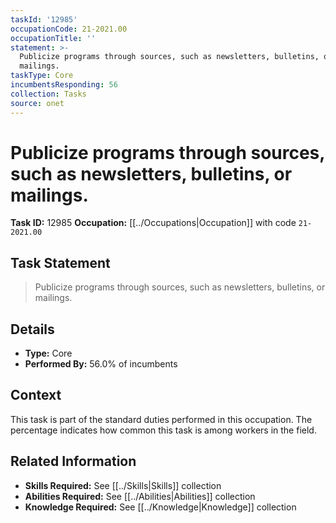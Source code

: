 ```yaml
---
taskId: '12985'
occupationCode: 21-2021.00
occupationTitle: ''
statement: >-
  Publicize programs through sources, such as newsletters, bulletins, or
  mailings.
taskType: Core
incumbentsResponding: 56
collection: Tasks
source: onet
---
```

# Publicize programs through sources, such as newsletters, bulletins, or mailings.

**Task ID:** 12985
**Occupation:** [[../Occupations|Occupation]] with code `21-2021.00`

## Task Statement

> Publicize programs through sources, such as newsletters, bulletins, or mailings.

## Details

- **Type:** Core
- **Performed By:** 56.0% of incumbents

## Context

This task is part of the standard duties performed in this occupation. The percentage indicates how common this task is among workers in the field.

## Related Information

- **Skills Required:** See [[../Skills|Skills]] collection
- **Abilities Required:** See [[../Abilities|Abilities]] collection
- **Knowledge Required:** See [[../Knowledge|Knowledge]] collection

